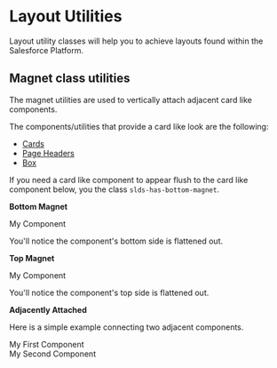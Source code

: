
# Layout Utilities

<div className="lead">
  Layout utility classes will help you to achieve layouts found within the Salesforce Platform.
</div>

## Magnet class utilities

The magnet utilities are used to vertically attach adjacent card like components.

The components/utilities that provide a card like look are the following:

* [Cards](/components/cards/)
* [Page Headers](/components/page-headers)
* [Box](/utilities/box)

If you need a card like component to appear flush to the card like component below, you the class  `slds-has-bottom-magnet`.

**Bottom Magnet**

<CodeView>
  <div className="slds-box slds-has-bottom-magnet">
    My Component
  </div>
</CodeView>

You'll notice the component's bottom side is flattened out.

**Top Magnet**

<CodeView>
  <div className="slds-box slds-has-top-magnet">
    My Component
  </div>
</CodeView>

You'll notice the component's top side is flattened out.

**Adjacently Attached**

Here is a simple example connecting two adjacent components.

<CodeView>
  <div className="slds-card slds-has-bottom-magnet">
    <div className="slds-p-around_medium">My First Component</div>
  </div>
  <div className="slds-card slds-has-top-magnet">
    <div className="slds-p-around_medium">My Second Component</div>
  </div>
</CodeView>
